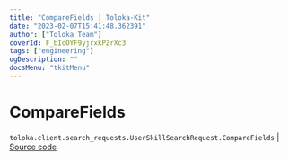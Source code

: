 ```yaml
---
title: "CompareFields | Toloka-Kit"
date: "2023-02-07T15:41:48.362391"
author: ["Toloka Team"]
coverId: F_bIcOYF9yjrxkPZrXc3
tags: ["engineering"]
ogDescription: ""
docsMenu: "tkitMenu"
---
```


# CompareFields
`toloka.client.search_requests.UserSkillSearchRequest.CompareFields` | [Source code](https://github.com/Toloka/toloka-kit/blob/v1.1.3/src/client/search_requests.py#L670)